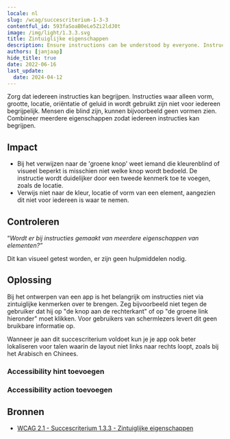 ```yaml
---
locale: nl
slug: /wcag/succescriterium-1-3-3
contentful_id: 593faSoaB0eLe5Zi2ldJ0t
image: /img/light/1.3.3.svg
title: Zintuiglijke eigenschappen
description: Ensure instructions can be understood by everyone. Instructions that only use shape, size, location, orientation or sound are not understandable for everyone.
authors: [janjaap]
hide_title: true
date: 2022-06-16
last_update:
  date: 2024-04-12
---
```


<Hero
  title="Zintuiglijke eigenschappen"
  imageSrc="/img/light/1.3.3.svg"
  alt="WCAG 1.3.3 - Logo"
  prefix="Succescriterium 1.3.3"
  suffix="Niveau A"
/>

Zorg dat iedereen instructies kan begrijpen. Instructies waar alleen vorm, grootte, locatie, oriëntatie of geluid in wordt gebruikt zijn niet voor iedereen begrijpelijk. Mensen die blind zijn, kunnen bijvoorbeeld geen vormen zien. Combineer meerdere eigenschappen zodat iedereen instructies kan begrijpen.

## Impact

- Bij het verwijzen naar de 'groene knop' weet iemand die kleurenblind of visueel beperkt is misschien niet welke knop wordt bedoeld. De instructie wordt duidelijker door een tweede kenmerk toe te voegen, zoals de locatie.
- Verwijs niet naar de kleur, locatie of vorm van een element, aangezien dit niet voor iedereen is waar te nemen.

## Controleren

“*Wordt er bij instructies gemaakt van meerdere eigenschappen van elementen?”*

Dit kan visueel getest worden, er zijn geen hulpmiddelen nodig.

## Oplossing

Bij het ontwerpen van een app is het belangrijk om instructies niet via zintuiglijke kenmerken over te brengen. Zeg bijvoorbeeld niet tegen de gebruiker dat hij op "de knop aan de rechterkant" of op "de groene link hieronder" moet klikken. Voor gebruikers van schermlezers levert dit geen bruikbare informatie op.

Wanneer je aan dit succescriterium voldoet kun je je app ook beter lokaliseren voor talen waarin de layout niet links naar rechts loopt, zoals bij het Arabisch en Chinees.

### Accessibility hint toevoegen

<CodeSample id="accessibility-hint" locale="nl"/>

### Accessibility action toevoegen

<CodeSample id="accessibility-action" locale="nl"/>

## Bronnen

- [WCAG 2.1 - Succescriterium 1.3.3 - Zintuiglijke eigenschappen](https://www.w3.org/Translations/WCAG21-nl/#zintuiglijke-eigenschappen)
